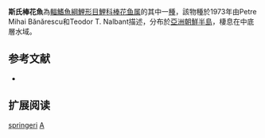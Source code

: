 {{Speciesbox
| name = 斯氏棒花魚
| status = NE
| status_system = IUCN3.1
| image = 
| genus = Abbottina
| species = springeri
| authority = Banarescu & Nalbant, 1973
| synonyms = 
}}

'''斯氏棒花魚'''為[[輻鰭魚綱|輻鰭魚綱]][[鯉形目|鯉形目]][[鯉科|鯉科]][[棒花鱼属|棒花鱼属]]的其中一[[種|種]]，該物種於1973年由Petre Mihai Bănărescu和Teodor T. Nalbant描述，分布於[[亞洲|亞洲]][[朝鮮半島|朝鮮半島]]，棲息在中底層水域。

== 参考文献 ==
*{{FishBase_species|genus=Abbottina|species=springeri|year=2011|month=12}}

== 扩展阅读 ==
{{refbegin}}
{{wikispecies-inline|Abbottina springeri|斯氏棒花魚}}
{{refend}}
{{Taxonbar|from=Q2484444}}

[[Category:棒花鱼属|springeri]]
[[Category:1973年描述的鱼类|A]]


{{鯉形目小作品}}